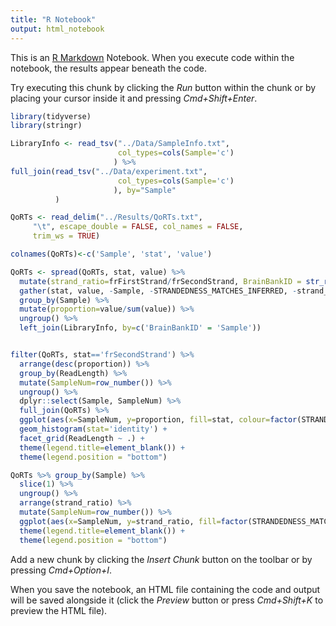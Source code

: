 ```yaml
---
title: "R Notebook"
output: html_notebook
---
```


This is an [R Markdown](http://rmarkdown.rstudio.com) Notebook. When you execute code within the notebook, the results appear beneath the code. 

Try executing this chunk by clicking the *Run* button within the chunk or by placing your cursor inside it and pressing *Cmd+Shift+Enter*. 

```r
library(tidyverse)
library(stringr)

LibraryInfo <- read_tsv("../Data/SampleInfo.txt", 
                        col_types=cols(Sample='c')
                       ) %>%
full_join(read_tsv("../Data/experiment.txt", 
                        col_types=cols(Sample='c')
                       ), by="Sample"
          )

QoRTs <- read_delim("../Results/QoRTs.txt", 
     "\t", escape_double = FALSE, col_names = FALSE, 
     trim_ws = TRUE)

colnames(QoRTs)<-c('Sample', 'stat', 'value')

QoRTs <- spread(QoRTs, stat, value) %>% 
  mutate(strand_ratio=frFirstStrand/frSecondStrand, BrainBankID = str_replace(Sample, '-.*', '')) %>% 
  gather(stat, value, -Sample, -STRANDEDNESS_MATCHES_INFERRED, -strand_ratio, -BrainBankID) %>%
  group_by(Sample) %>% 
  mutate(proportion=value/sum(value)) %>% 
  ungroup() %>%
  left_join(LibraryInfo, by=c('BrainBankID' = 'Sample'))


filter(QoRTs, stat=='frSecondStrand') %>% 
  arrange(desc(proportion)) %>% 
  group_by(ReadLength) %>%
  mutate(SampleNum=row_number()) %>% 
  ungroup() %>% 
  dplyr::select(Sample, SampleNum) %>% 
  full_join(QoRTs) %>% 
  ggplot(aes(x=SampleNum, y=proportion, fill=stat, colour=factor(STRANDEDNESS_MATCHES_INFERRED))) +
  geom_histogram(stat='identity') + 
  facet_grid(ReadLength ~ .) +
  theme(legend.title=element_blank()) +
  theme(legend.position = "bottom")

QoRTs %>% group_by(Sample) %>%
  slice(1) %>% 
  ungroup() %>%
  arrange(strand_ratio) %>%
  mutate(SampleNum=row_number()) %>% 
  ggplot(aes(x=SampleNum, y=strand_ratio, fill=factor(STRANDEDNESS_MATCHES_INFERRED)))+geom_bar(stat='identity') +
  theme(legend.title=element_blank()) +
  theme(legend.position = "bottom")

```

Add a new chunk by clicking the *Insert Chunk* button on the toolbar or by pressing *Cmd+Option+I*.

When you save the notebook, an HTML file containing the code and output will be saved alongside it (click the *Preview* button or press *Cmd+Shift+K* to preview the HTML file).
